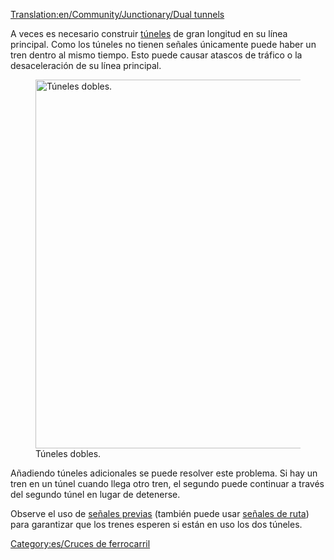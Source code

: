 [[Translation:en/Community/Junctionary/Dual tunnels]]

{{es/Menú de Cruces}}
A veces es necesario construir [[es/Manual/Túneles|túneles]] de gran longitud en su línea principal. Como los túneles no tienen señales únicamente puede haber un tren dentro al mismo tiempo. Esto puede causar atascos de tráfico o la desaceleración de su línea principal.

[[File:en/DualTunnelsPresignalled.png|none|thumb|590px|Túneles dobles.]]

Añadiendo túneles adicionales se puede resolver este problema. Si hay un tren en un túnel cuando llega otro tren, el segundo puede continuar a través del segundo túnel en lugar de detenerse.

Observe el uso de [[es/Manual/Señales|señales previas]] (también puede usar [[es/Manual/Señales|señales de ruta]]) para garantizar que los trenes esperen si están en uso los dos túneles.

[[Category:es/Cruces de ferrocarril]]